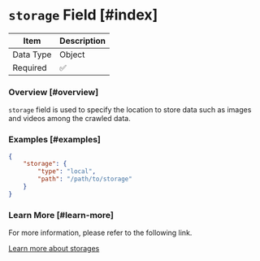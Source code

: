 # `storage` Field [#index]

| Item      | Description |
|-----------|-------------|
| Data Type | Object      |
| Required  | ✅           |

### Overview [#overview]

`storage` field is used to specify the location to store data such as images and videos among the crawled data.

### Examples [#examples]

```json
{
    "storage": {
        "type": "local",
        "path": "/path/to/storage"
    }
}
```

### Learn More [#learn-more]

For more information, please refer to the following link.

[Learn more about storages](/storages/overview)
